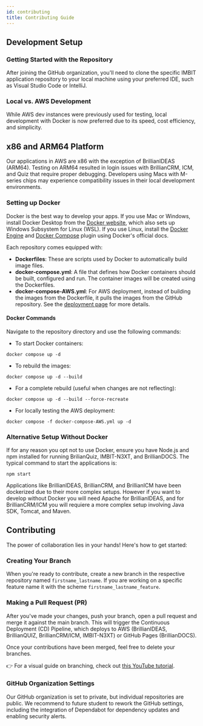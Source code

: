 ```yaml
---
id: contributing
title: Contributing Guide
---
```


## Development Setup

### Getting Started with the Repository

After joining the GitHub organization, you'll need to clone the specific IMBIT application repository to your local machine using your preferred IDE, such as Visual Studio Code or IntelliJ.

### Local vs. AWS Development

While AWS dev instances were previously used for testing, local development with Docker is now preferred due to its speed, cost efficiency, and simplicity.

## x86 and ARM64 Platform
Our applications in AWS are x86 with the exception of BrillianIDEAS (ARM64). Testing on ARM64 resulted in login issues with BrillianCRM, ICM, and Quiz that require proper debugging. Developers using Macs with M-series chips may experience compatibility issues in their local development environments.

### Setting up Docker

Docker is the best way to develop your apps. If you use Mac or Windows, install Docker Desktop from the [Docker website](https://docs.docker.com/desktop/), which also sets up Windows Subsystem for Linux (WSL). If you use Linux, install the [Docker Engine](https://docs.docker.com/engine/install/) and [Docker Compose](https://docs.docker.com/compose/install/linux/) plugin using Docker's official docs.

Each repository comes equipped with:

- **Dockerfiles**: These are scripts used by Docker to automatically build image files.
- **docker-compose.yml**: A file that defines how Docker containers should be built, configured and run. The container images will be created using the Dockerfiles.
- **docker-compose-AWS.yml**: For AWS deployment, instead of building the images from the Dockerfile, it pulls the images from the GitHub repository. See the [deployment page](/aws/deployment) for more details.

#### Docker Commands

Navigate to the repository directory and use the following commands:

- To start Docker containers:

```shell
docker compose up -d
```

- To rebuild the images:

```shell
docker compose up -d --build
```

- For a complete rebuild (useful when changes are not reflecting):

```shell
docker compose up -d --build --force-recreate
```

- For locally testing the AWS deployment:

```shell
docker compose -f docker-compose-AWS.yml up -d
```

### Alternative Setup Without Docker

If for any reason you opt not to use Docker, ensure you have Node.js and npm installed for running BrilianQuiz, IMBIT-N3XT, and BrillianDOCS. The typical command to start the applications is:

```shell
npm start
```

Applications like BrillianIDEAS, BrillianCRM, and BrillianICM have been dockerized due to their more complex setups. However if you want to develop without Docker you will need Apache for BrillianIDEAS, and for BrillianCRM/ICM you will requiere a more complex setup involving Java SDK, Tomcat, and Maven.

## Contributing

The power of collaboration lies in your hands! Here's how to get started:

### Creating Your Branch

When you're ready to contribute, create a new branch in the respective repository named `firstname_lastname`. If you are working on a specific feature name it with the scheme `firstname_lastname_feature`.

### Making a Pull Request (PR)

After you've made your changes, push your branch, open a pull request and merge it against the main branch. This will trigger the Continuous Deployment (CD) Pipeline, which deploys to AWS (BrillianIDEAS, BrillianQUIZ, BrillianCRM/ICM, IMBIT-N3XT) or GitHub Pages (BrillianDOCS).

Once your contributions have been merged, feel free to delete your branches.

👉 For a visual guide on branching, check out [this YouTube tutorial](https://www.youtube.com/watch?v=Q1kHG842HoI).

### GitHub Organization Settings

Our GitHub organization is set to private, but individual repositories are public. We recommend to future student to rework the GitHub settings, including the integration of Dependabot for dependency updates and enabling security alerts.